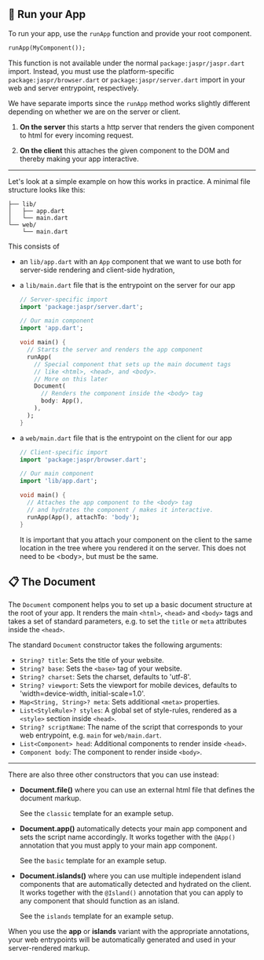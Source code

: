 ## 🚀 Run your App

To run your app, use the `runApp` function and provide your root component.

```dart
runApp(MyComponent());
```

This function is not available under the normal `package:jaspr/jaspr.dart` import. Instead, you
must use the platform-specific `package:jaspr/browser.dart` or `package:jaspr/server.dart` import
in your web and server entrypoint, respectively.

We have separate imports since the `runApp` method works slightly different depending on whether
we are on the server or client.

1. **On the server** this starts a http server that renders the given component to html for every
   incoming request.
   
2. **On the client** this attaches the given component to the DOM and thereby making your app interactive.

---

Let's look at a simple example on how this works in practice. A minimal file structure looks like this:

```text
├── lib/
│   ├── app.dart
│   └── main.dart
└── web/
    └── main.dart
```

This consists of

- an `lib/app.dart` with an `App` component that we want to use both for server-side rendering and 
client-side hydration,
  
- a `lib/main.dart` file that is the entrypoint on the server for our app

    ```dart
    // Server-specific import
    import 'package:jaspr/server.dart';
    
    // Our main component
    import 'app.dart';
    
    void main() {
      // Starts the server and renders the app component
      runApp(
        // Special component that sets up the main document tags
        // like <html>, <head>, and <body>.
        // More on this later
        Document(
          // Renders the component inside the <body> tag
          body: App(),
        ),
      );
    }
    ```

- a `web/main.dart` file that is the entrypoint on the client for our app

  ```dart
  // Client-specific import
  import 'package:jaspr/browser.dart';
  
  // Our main component
  import 'lib/app.dart';
  
  void main() {
    // Attaches the app component to the <body> tag
    // and hydrates the component / makes it interactive.
    runApp(App(), attachTo: 'body');
  }
  ```

  It is important that you attach your component on the client to the same location in the tree 
  where you rendered it on the server. This does not need to be &lt;body&gt;, but must be the same.

## 📋 The Document

The `Document` component helps you to set up a basic document structure at the root of your app.
It renders the main `<html>`, `<head>` and `<body>` tags and takes a set of standard parameters, 
e.g. to set the `title` or `meta` attributes inside the `<head>`.

The standard `Document` constructor takes the following arguments:

- `String? title`: Sets the title of your website.
- `String? base`: Sets the `<base>` tag of your website.
- `String? charset`: Sets the charset, defaults to 'utf-8'.
- `String? viewport`: Sets the viewport for mobile devices, defaults to 'width=device-width, initial-scale=1.0'.
- `Map<String, String>? meta`: Sets additional `<meta>` properties.
- `List<StyleRule>? styles`: A global set of style-rules, rendered as a `<style>` section inside `<head>`.
- `String? scriptName`: The name of the script that corresponds to your web entrypoint, e.g. `main` for `web/main.dart`.
- `List<Component> head`: Additional components to render inside `<head>`.
- `Component body`: The component to render inside `<body>`.

---

There are also three other constructors that you can use instead:

- **Document.file()** where you can use an external html file that defines the document markup.
  
  See the `classic` template for an example setup.
  
- **Document.app()** automatically detects your main app component and sets the script name accordingly.
  It works together with the `@App()` annotation that you must apply to your main app component. 
  
  See the `basic` template for an example setup.
  
- **Document.islands()** where you can use multiple independent island components that are automatically
  detected and hydrated on the client. It works together with the `@Island()` annotation that you 
  can apply to any component that should function as an island.

  See the `islands` template for an example setup.

When you use the **app** or **islands** variant with the appropriate annotations, your web entrypoints
will be automatically generated and used in your server-rendered markup.


